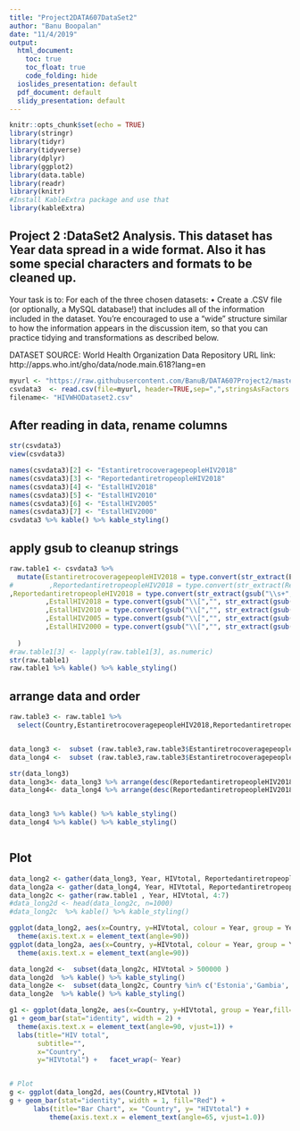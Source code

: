 ```yaml
---
title: "Project2DATA607DataSet2"
author: "Banu Boopalan"
date: "11/4/2019"
output:
  html_document:
    toc: true
    toc_float: true
    code_folding: hide
  ioslides_presentation: default
  pdf_document: default
  slidy_presentation: default
---
```


```r
knitr::opts_chunk$set(echo = TRUE)
library(stringr)
library(tidyr)
library(tidyverse)
library(dplyr)
library(ggplot2)
library(data.table)
library(readr)
library(knitr)
#Install KableExtra package and use that
library(kableExtra)
```

## Project 2 :DataSet2 Analysis. This dataset has Year data spread in a wide format. Also it has some special characters and formats to be cleaned up.

Your task is to: For each of the three chosen datasets: • Create a .CSV file (or optionally, a MySQL database!) that includes all of the information included in the dataset.  You’re encouraged to use a “wide” structure similar to how the information appears in the discussion item, so that you can practice tidying and transformations as described below. 

DATASET SOURCE: World Health Organization Data Repository
URL link: http://apps.who.int/gho/data/node.main.618?lang=en						


```r
myurl <- "https://raw.githubusercontent.com/BanuB/DATA607Project2/master/HIVDatasetSourceWorldHealthOrganizationData.csv"
csvdata3  <- read.csv(file=myurl, header=TRUE,sep=",",stringsAsFactors = FALSE,na.strings=c("NA"))
filename<- "HIVWHODataset2.csv"
```

## After reading in data, rename columns


```r
str(csvdata3)
view(csvdata3)

names(csvdata3)[2] <- "EstantiretrocoveragepeopleHIV2018"
names(csvdata3)[3] <- "ReportedantiretropeopleHIV2018"
names(csvdata3)[4] <- "EstallHIV2018"
names(csvdata3)[5] <- "EstallHIV2010"
names(csvdata3)[6] <- "EstallHIV2005"
names(csvdata3)[7] <- "EstallHIV2000"
csvdata3 %>% kable() %>% kable_styling()

```


## apply gsub to cleanup strings

```r
raw.table1 <- csvdata3 %>%
  mutate(EstantiretrocoveragepeopleHIV2018 = type.convert(str_extract(EstantiretrocoveragepeopleHIV2018, "^[0-9]+"),na.strings = "NA", as.is = FALSE, dec= ".")
#         ,ReportedantiretropeopleHIV2018 = type.convert(str_extract(ReportedantiretropeopleHIV2018, "^[0-9]+"),na.strings = "NA", as.is = FALSE, dec= ".")
,ReportedantiretropeopleHIV2018 = type.convert(str_extract(gsub("\\s+", "", ReportedantiretropeopleHIV2018), "^[0-9]+") ,na.strings = "NA", as.is = FALSE, dec= ".")
         ,EstallHIV2018 = type.convert(gsub("\\[","", str_extract(gsub("\\s+", "",EstallHIV2018), "[0-9].*\\[")),na.strings = "NA", as.is = FALSE, dec= ".")
         ,EstallHIV2010 = type.convert(gsub("\\[","", str_extract(gsub("\\s+", "",EstallHIV2010), "[0-9].*\\[")),na.strings = "NA", as.is = FALSE, dec= ".")
         ,EstallHIV2005 = type.convert(gsub("\\[","", str_extract(gsub("\\s+", "",EstallHIV2005), "[0-9].*\\[")),na.strings = "NA", as.is = FALSE, dec= ".")
         ,EstallHIV2000 = type.convert(gsub("\\[","", str_extract(gsub("\\s+", "",EstallHIV2000), "[0-9].*\\[")),na.strings = "NA", as.is = FALSE, dec= ".")
         
  )
#raw.table1[3] <- lapply(raw.table1[3], as.numeric)
str(raw.table1)
raw.table1 %>% kable() %>% kable_styling()
```

## arrange data and order


```r
raw.table3 <- raw.table1 %>%
  select(Country,EstantiretrocoveragepeopleHIV2018,ReportedantiretropeopleHIV2018) %>% arrange(desc(ReportedantiretropeopleHIV2018))


data_long3 <-  subset (raw.table3,raw.table3$EstantiretrocoveragepeopleHIV2018 >60) 
data_long4 <-  subset (raw.table3,raw.table3$EstantiretrocoveragepeopleHIV2018 <50) 

str(data_long3)
data_long3<- data_long3 %>% arrange(desc(ReportedantiretropeopleHIV2018))
data_long4<- data_long4 %>% arrange(desc(ReportedantiretropeopleHIV2018))


data_long3 %>% kable() %>% kable_styling()
data_long4 %>% kable() %>% kable_styling()



```

## Plot


```r
data_long2 <- gather(data_long3, Year, HIVtotal, ReportedantiretropeopleHIV2018)
data_long2a <- gather(data_long4, Year, HIVtotal, ReportedantiretropeopleHIV2018)
data_long2c <- gather(raw.table1 , Year, HIVtotal, 4:7) 
#data_long2d <- head(data_long2c, n=1000)
#data_long2c  %>% kable() %>% kable_styling()

ggplot(data_long2, aes(x=Country, y=HIVtotal, colour = Year, group = Year, fill = EstantiretrocoveragepeopleHIV2018)) + geom_line(linetype = "dashed") + geom_point(shape = 22, size = 3, fill = "white")+ ggtitle("Countries (% of reported people receiving therapy > 60%), reported number living with HIV") + labs(x="Country", y="HIVTotal")+
  theme(axis.text.x = element_text(angle=90))
ggplot(data_long2a, aes(x=Country, y=HIVtotal, colour = Year, group = Year, fill = EstantiretrocoveragepeopleHIV2018)) + geom_line(linetype = "dashed") + geom_point(shape = 22, size = 3, fill = "white")+ ggtitle("Countries (% of reported people receiving therapy < 50%) , reported number living with HIV") + labs(x="Country", y="HIVTotal")+
  theme(axis.text.x = element_text(angle=90))

data_long2d <-  subset(data_long2c, HIVtotal > 500000 ) 
data_long2d  %>% kable() %>% kable_styling()
data_long2e <-  subset(data_long2c, Country %in% c('Estonia','Gambia','Japan')) 
data_long2e  %>% kable() %>% kable_styling()

g1 <- ggplot(data_long2e, aes(x=Country, y=HIVtotal, group = Year,fill=Year))
g1 + geom_bar(stat="identity", width = 2) + 
  theme(axis.text.x = element_text(angle=90, vjust=1)) + 
  labs(title="HIV total", 
       subtitle="",
       x="Country",
       y="HIVtotal") +   facet_wrap(~ Year)


# Plot
g <- ggplot(data_long2d, aes(Country,HIVtotal ))
g + geom_bar(stat="identity", width = 1, fill="Red") + 
      labs(title="Bar Chart", x= "Country", y= "HIVtotal") + 
          theme(axis.text.x = element_text(angle=65, vjust=1.0))
```


